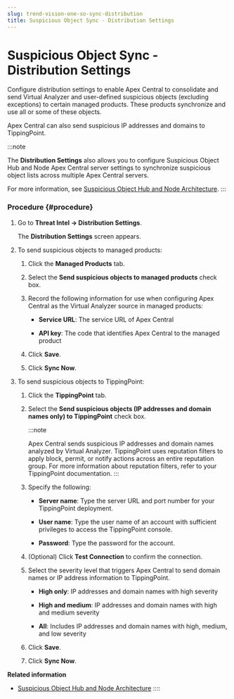 ```yaml
---
slug: trend-vision-one-so-sync-distribution
title: Suspicious Object Sync - Distribution Settings
---
```

# Suspicious Object Sync - Distribution Settings

Configure distribution settings to enable Apex Central to consolidate and send Virtual Analyzer and user-defined suspicious objects (excluding exceptions) to certain managed products. These products synchronize and use all or some of these objects.

Apex Central can also send suspicious IP addresses and domains to TippingPoint.

:::note

The **Distribution Settings** also allows you to configure Suspicious Object Hub and Node Apex Central server settings to synchronize suspicious object lists across multiple Apex Central servers.

For more information, see [Suspicious Object Hub and Node Architecture](so-hub-node-arch.mdx).
:::

### Procedure {#procedure}

1.  Go to **Threat Intel → Distribution Settings**.

    The **Distribution Settings** screen appears.

2.  To send suspicious objects to managed products:

    1.  Click the **Managed Products** tab.

    2.  Select the **Send suspicious objects to managed products** check box.

    3.  Record the following information for use when configuring Apex Central as the Virtual Analyzer source in managed products:

        - **Service URL**: The service URL of Apex Central

        - **API key**: The code that identifies Apex Central to the managed product

    4.  Click **Save**.

    5.  Click **Sync Now**.

3.  To send suspicious objects to TippingPoint:

    1.  Click the **TippingPoint** tab.

    2.  Select the **Send suspicious objects (IP addresses and domain names only) to TippingPoint** check box.

        :::note

        Apex Central sends suspicious IP addresses and domain names analyzed by Virtual Analyzer. TippingPoint uses reputation filters to apply block, permit, or notify actions across an entire reputation group. For more information about reputation filters, refer to your TippingPoint documentation.
        :::

    3.  Specify the following:

        - **Server name**: Type the server URL and port number for your TippingPoint deployment.

        - **User name**: Type the user name of an account with sufficient privileges to access the TippingPoint console.

        - **Password**: Type the password for the account.

    4.  (Optional) Click **Test Connection** to confirm the connection.

    5.  Select the severity level that triggers Apex Central to send domain names or IP address information to TippingPoint.

        - **High only**: IP addresses and domain names with high severity

        - **High and medium**: IP addresses and domain names with high and medium severity

        - **All**: Includes IP addresses and domain names with high, medium, and low severity

    6.  Click **Save**.

    7.  Click **Sync Now**.

**Related information**

- [Suspicious Object Hub and Node Architecture](so-hub-node-arch.mdx)
::::
